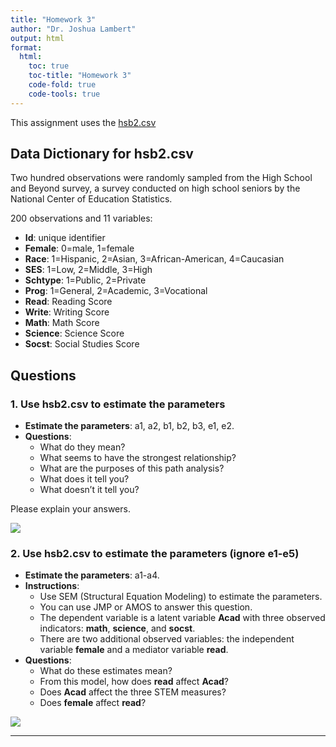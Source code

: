 ```yaml
---
title: "Homework 3"
author: "Dr. Joshua Lambert"
output: html
format:
  html:
    toc: true
    toc-title: "Homework 3"
    code-fold: true
    code-tools: true
---
```



This assignment uses the <a href="hsb2.csv" download>hsb2.csv</a>

## Data Dictionary for hsb2.csv

Two hundred observations were randomly sampled from the High School and Beyond survey, a survey conducted on high school seniors by the National Center of Education Statistics.

200 observations and 11 variables:

-   **Id**: unique identifier
-   **Female**: 0=male, 1=female
-   **Race**: 1=Hispanic, 2=Asian, 3=African-American, 4=Caucasian
-   **SES**: 1=Low, 2=Middle, 3=High
-   **Schtype**: 1=Public, 2=Private
-   **Prog**: 1=General, 2=Academic, 3=Vocational
-   **Read**: Reading Score
-   **Write**: Writing Score
-   **Math**: Math Score
-   **Science**: Science Score
-   **Socst**: Social Studies Score

## Questions


### 1. Use hsb2.csv to estimate the parameters

-   **Estimate the parameters**: a1, a2, b1, b2, b3, e1, e2.
-   **Questions**:
    -   What do they mean?
    -   What seems to have the strongest relationship?
    -   What are the purposes of this path analysis?
    -   What does it tell you?
    -   What doesn’t it tell you?

Please explain your answers.

![](images/clipboard-3466844950.png)

### 2. Use hsb2.csv to estimate the parameters (ignore e1-e5)

-   **Estimate the parameters**: a1-a4.
-   **Instructions**:
    -   Use SEM (Structural Equation Modeling) to estimate the parameters.
    -   You can use JMP or AMOS to answer this question.
    -   The dependent variable is a latent variable **Acad** with three observed indicators: **math**, **science**, and **socst**.
    -   There are two additional observed variables: the independent variable **female** and a mediator variable **read**.
-   **Questions**:
    -   What do these estimates mean?
    -   From this model, how does **read** affect **Acad**?
    -   Does **Acad** affect the three STEM measures?
    -   Does **female** affect **read**?

![](images/clipboard-284215649.png)

------------------------------------------------------------------------
